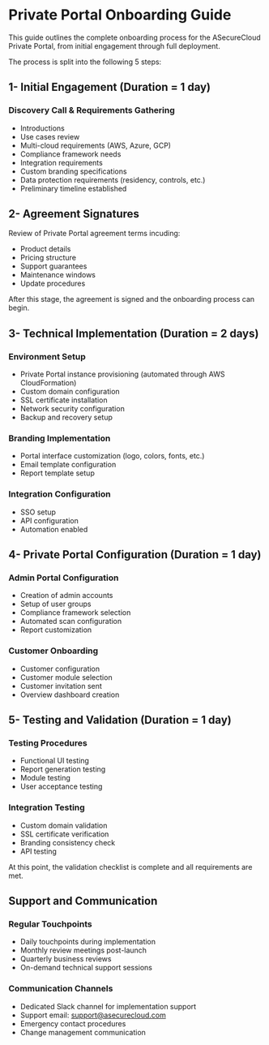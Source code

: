 # Private Portal Onboarding Guide


This guide outlines the complete onboarding process for the ASecureCloud Private Portal, from initial engagement through full deployment.

The process is split into the following 5 steps:

## 1- Initial Engagement (Duration = 1 day)

### Discovery Call & Requirements Gathering

* Introductions
* Use cases review
* Multi-cloud requirements (AWS, Azure, GCP)
* Compliance framework needs
* Integration requirements
* Custom branding specifications
* Data protection requirements (residency, controls, etc.)
* Preliminary timeline established


## 2- Agreement Signatures

Review of Private Portal agreement terms incuding: 

* Product details
* Pricing structure
* Support guarantees
* Maintenance windows 
* Update procedures

After this stage, the agreement is signed and the onboarding process can begin.



## 3- Technical Implementation (Duration = 2 days)

### Environment Setup 

* Private Portal instance provisioning (automated through AWS CloudFormation)
* Custom domain configuration
* SSL certificate installation
* Network security configuration
* Backup and recovery setup

### Branding Implementation 

* Portal interface customization (logo, colors, fonts, etc.)
* Email template configuration
* Report template setup


### Integration Configuration 

* SSO setup 
* API configuration
* Automation enabled

## 4- Private Portal Configuration (Duration = 1 day)

### Admin Portal Configuration

* Creation of admin accounts
* Setup of user groups
* Compliance framework selection
* Automated scan configuration
* Report customization

### Customer Onboarding

* Customer configuration
* Customer module selection 
* Customer invitation sent
* Overview dashboard creation


## 5- Testing and Validation (Duration = 1 day)

### Testing Procedures

* Functional UI testing
* Report generation testing
* Module testing
* User acceptance testing

### Integration Testing

* Custom domain validation
* SSL certificate verification
* Branding consistency check
* API testing

At this point, the validation checklist is complete and all requirements are met.


## Support and Communication

### Regular Touchpoints

* Daily touchpoints during implementation
* Monthly review meetings post-launch
* Quarterly business reviews
* On-demand technical support sessions

### Communication Channels

* Dedicated Slack channel for implementation support
* Support email: support@asecurecloud.com
* Emergency contact procedures
* Change management communication


